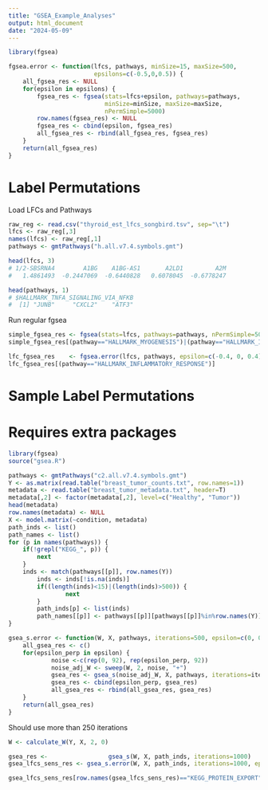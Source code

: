 ```yaml
---
title: "GSEA_Example_Analyses"
output: html_document
date: "2024-05-09"
---
```


```r
library(fgsea)

fgsea.error <- function(lfcs, pathways, minSize=15, maxSize=500,
                        epsilons=c(-0.5,0,0.5)) {
    all_fgsea_res <- NULL
    for(epsilon in epsilons) {
        fgsea_res <- fgsea(stats=lfcs+epsilon, pathways=pathways,
                           minSize=minSize, maxSize=maxSize,
                           nPermSimple=5000)
        row.names(fgsea_res) <- NULL
        fgsea_res <- cbind(epsilon, fgsea_res)
        all_fgsea_res <- rbind(all_fgsea_res, fgsea_res)
    }
    return(all_fgsea_res)
}
```

#############################
#  Label Permutations #
#############################

Load LFCs and Pathways

```r
raw_reg <- read.csv("thyroid_est_lfcs_songbird.tsv", sep="\t")
lfcs <- raw_reg[,3]
names(lfcs) <- raw_reg[,1]
pathways <- gmtPathways("h.all.v7.4.symbols.gmt")
```

```r
head(lfcs, 3)
# 1/2-SBSRNA4        A1BG    A1BG-AS1       A2LD1         A2M 
#   1.4861493  -0.2447069  -0.6440828   0.6078045  -0.6778247 
```

```r
head(pathways, 1)
# $HALLMARK_TNFA_SIGNALING_VIA_NFKB
#  [1] "JUNB"     "CXCL2"    "ATF3"
```

Run regular fgsea

```r
simple_fgsea_res <- fgsea(stats=lfcs, pathways=pathways, nPermSimple=5000)
simple_fgsea_res[(pathway=="HALLMARK_MYOGENESIS")|(pathway=="HALLMARK_INTERFERON_GAMMA_RESPONSE")]
```

```r
lfc_fgsea_res    <- fgsea.error(lfcs, pathways, epsilon=c(-0.4, 0, 0.4))
lfc_fgsea_res[(pathway=="HALLMARK_INFLAMMATORY_RESPONSE")]
```


#############################
# Sample Label Permutations #
#############################

# Requires extra packages

```r
library(fgsea)
source("gsea.R")

pathways <- gmtPathways("c2.all.v7.4.symbols.gmt")
Y <- as.matrix(read.table("breast_tumor_counts.txt", row.names=1))
metadata <- read.table("breast_tumor_metadata.txt", header=T)
metadata[,2] <- factor(metadata[,2], level=c("Healthy", "Tumor"))
head(metadata)
row.names(metadata) <- NULL
X <- model.matrix(~condition, metadata)
path_inds <- list()
path_names <- list()
for (p in names(pathways)) {
	if(!grepl("KEGG_", p)) {
		next
	}
	inds <- match(pathways[[p]], row.names(Y))
        inds <- inds[!is.na(inds)]
        if((length(inds)<15)|(length(inds)>500)) {
                next
        }
        path_inds[p] <- list(inds)
        path_names[[p]] <- pathways[[p]][pathways[[p]]%in%row.names(Y)]
}

gsea_s.error <- function(W, X, pathways, iterations=500, epsilon=c(0, 0.5)) {
    all_gsea_res <- c()
    for(epsilon_perp in epsilon) {
            noise <-c(rep(0, 92), rep(epsilon_perp, 92))
            noise_adj_W <- sweep(W, 2, noise, "+")
            gsea_res <- gsea_s(noise_adj_W, X, pathways, iterations=iterations)
            gsea_res <- cbind(epsilon_perp, gsea_res)
            all_gsea_res <- rbind(all_gsea_res, gsea_res)
    }
    return(all_gsea_res)
}
```

Should use more than 250 iterations

```r
W <- calculate_W(Y, X, 2, 0)

gsea_res <-                 gsea_s(W, X, path_inds, iterations=1000)
gsea_lfcs_sens_res <- gsea_s.error(W, X, path_inds, iterations=1000, epsilon=c(0, -0.25))
```

```r
gsea_lfcs_sens_res[row.names(gsea_lfcs_sens_res)=="KEGG_PROTEIN_EXPORT",]
```